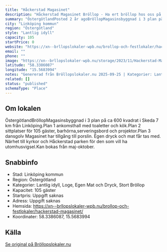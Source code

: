 ```yaml
---
title: "Håckerstad Magasinet"
description: "Håckerstad Magasinet Bröllop - Ha ert bröllop hos oss på Håckerstad Magasinet. Se vår fina Bröllopslokal. Skicka gärna en förfrågan så hjälper vi Er!"
summary: "ÖstergötlandPosted 2 år agoBröllopMagasinsbyggnad i 3 plan på ca 600 kvadrat i Skeda 7 km från Linköping.Plan 1 ankomsthall med toaletter och kök.Plan 2 sittplatser för 105 gäster, barhörna,serverings…"
city: "Linköping kommun"
region: "Östergötland"
style: "Lantlig idyll"
capacity: 105
startPrice: 0
website: "https://xn--brllopslokaler-wpb.nu/brollop-och-festlokaler/hackerstad-magasinet/"
email: ""
phone: ""
image: "https://xn--brllopslokaler-wpb.nu/storage/2023/11/Hackerstad-Magasinet-brollop-lidkoping-brollopslokal-festlokal-1.webp"
latitude: "58.3386087"
longitude: "15.5683994"
notes: "Genererad från Bröllopslokaler.nu 2025-09-25 | Kategorier: Lantlig idyll, Loge, Egen Mat och Dryck, Stort Bröllop"
related: []
status: "published"
schemaType: "Place"
---
```


## Om lokalen

ÖstergötlandBröllopMagasinsbyggnad i 3 plan på ca 600 kvadrat i Skeda 7 km från Linköping.Plan 1 ankomsthall med toaletter och kök.Plan 2 sittplatser för 105 gäster, barhörna,serveringsbord och projektor.Plan 3 dansgolv Magasinet har tillgång till porslin. Egen dryck och mat får tas med. Närhet till kyrkor och Håckerstad parken för den som vill ha utomhusvigsel.Kan bokas från maj-oktober.

## Snabbinfo

- Stad: Linköping kommun
- Region: Östergötland
- Kategorier: Lantlig idyll, Loge, Egen Mat och Dryck, Stort Bröllop
- Kapacitet: 105 gäster
- Startpris: Uppgift saknas
- Adress: Uppgift saknas
- Hemsida: https://xn--brllopslokaler-wpb.nu/brollop-och-festlokaler/hackerstad-magasinet/
- Koordinater: 58.3386087, 15.5683994

## Källa

[Se original på Bröllopslokaler.nu](https://xn--brllopslokaler-wpb.nu/brollop-och-festlokaler/hackerstad-magasinet/)
